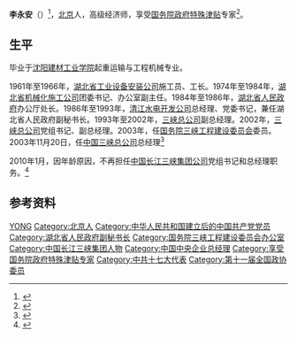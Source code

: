 {{Otheruses|李永安}}
'''李永安'''（{{bd|1942年|10月|catIdx=Li}}）<ref>{{cite web|language=zh-cn|publisher=新浪网|url=http://finance.sina.com.cn/stock/company/sh/600900/17/17_2.shtml|title=长江电力-公司高管|accessdate=2010-03-07|archive-date=2019-06-10|archive-url=https://web.archive.org/web/20190610111107/http://finance.sina.com.cn/stock/company/sh/600900/17/17_2.shtml|dead-url=no}}</ref>，[[北京|北京]]人，高级经济师，享受[[国务院政府特殊津贴|国务院政府特殊津贴]]专家<ref>{{cite web|url=http://finance.people.com.cn/GB/8215/164959/167021/167022/10486431.html|title=“共和国60年影响中国经济60人”之李永安|language=zh-cn|publisher=人民网|accessdate=2010-03-07|archive-date=2016-03-04|archive-url=https://web.archive.org/web/20160304074347/http://finance.people.com.cn/GB/8215/164959/167021/167022/10486431.html|dead-url=no}}</ref>。

== 生平 ==
毕业于[[沈阳建材工业学院|沈阳建材工业学院]]起重运输与工程机械专业。

1961年至1966年，[[湖北省工业设备安装公司|湖北省工业设备安装公司]]施工员、工长。1974年至1984年，[[湖北省机械化施工公司|湖北省机械化施工公司]]团委书记、办公室副主任。1984年至1986年，[[湖北省人民政府|湖北省人民政府]]办公厅处长。1986年至1993年，[[清江水电开发公司|清江水电开发公司]]总经理、党委书记，兼任湖北省人民政府副秘书长。1993年至2002年，[[三峡总公司|三峡总公司]]副总经理。2002年，[[三峡总公司|三峡总公司]]党组书记、副总经理。2003年，任[[国务院三峡工程建设委员会|国务院三峡工程建设委员会]]委员。2003年11月20日，任[[中国三峡总公司|中国三峡总公司]]总经理<ref>{{cite news|url=http://news.xinhuanet.com/zhengfu/2003-11/26/content_1198908.htm|title=李永安任中国三峡总公司总经理|language=zh-cn|publisher=新华网|date=2003-11-26|accessdate=2010-03-07|archive-date=2009-04-28|archive-url=https://web.archive.org/web/20090428233329/http://news.xinhuanet.com/zhengfu/2003-11/26/content_1198908.htm|dead-url=no}}</ref>

2010年1月，因年龄原因，不再担任[[中国长江三峡集团公司|中国长江三峡集团公司]]党组书记和总经理职务。<ref name=dszfz>{{cite web|url=http://ccnews.people.com.cn/GB/10909408.html|title=三峡集团“一把手”更换 曹广晶任董事长、党组书记|language=zh-cn|publisher=人民网|accessdate=2010-03-07|archive-url=https://web.archive.org/web/20100212072601/http://ccnews.people.com.cn/GB/10909408.html|archive-date=2010-02-12|dead-url=yes}}</ref>

== 参考资料 ==
{{reflist}}

{{中华人民共和国官员小作品}}

{{Authority control}}
{{DEFAULTSORT:Li李}}
[[Category:李姓|YONG]]
[[Category:北京人|Category:北京人]]
[[Category:中华人民共和国建立后的中国共产党党员|Category:中华人民共和国建立后的中国共产党党员]]
[[Category:湖北省人民政府副秘书长|Category:湖北省人民政府副秘书长]]
[[Category:国务院三峡工程建设委员会办公室|Category:国务院三峡工程建设委员会办公室]]
[[Category:中国长江三峡集团人物|Category:中国长江三峡集团人物]]
[[Category:中国中央企业总经理|Category:中国中央企业总经理]]
[[Category:享受国务院政府特殊津贴专家|Category:享受国务院政府特殊津贴专家]]
[[Category:中共十七大代表|Category:中共十七大代表]]
[[Category:第十一届全国政协委员|Category:第十一届全国政协委员]]